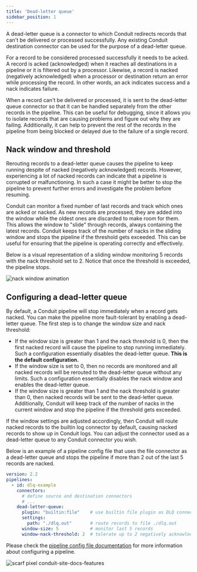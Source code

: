 ```yaml
---
title: 'Dead-letter queue'
sidebar_position: 1
---
```


A dead-letter queue is a connector to which Conduit redirects records that can't
be delivered or processed successfully. Any existing Conduit destination
connector can be used for the purpose of a dead-letter queue.

For a record to be considered processed successfully it needs to be acked. A
record is acked (acknowledged) when it reaches all destinations in a pipeline
or it is filtered out by a processor. Likewise, a record is nacked (negatively
acknowledged) when a processor or destination return an error while processing
the record. In other words, an ack indicates success and a nack indicates
failure.

When a record can't be delivered or processed, it is sent to the dead-letter
queue connector so that it can be handled separately from the other records in
the pipeline. This can be useful for debugging, since it allows you to isolate
records that are causing problems and figure out why they are failing.
Additionally, it can help to prevent the rest of the records in the pipeline
from being blocked or delayed due to the failure of a single record.

## Nack window and threshold

Rerouting records to a dead-letter queue causes the pipeline to keep running
despite of nacked (negatively acknowledged) records. However, experiencing a lot
of nacked records can indicate that a pipeline is corrupted or malfunctioning.
In such a case it might be better to stop the pipeline to prevent further errors
and investigate the problem before resuming.

Conduit can monitor a fixed number of last records and track which ones are
acked or nacked. As new records are processed, they are added into the window
while the oldest ones are discarded to make room for them. This allows the
window to "slide" through records, always containing the latest records. Conduit
keeps track of the number of nacks in the sliding window and stops the pipeline
if the threshold gets exceeded. This can be useful for ensuring that the
pipeline is operating correctly and effectively.

Below is a visual representation of a sliding window monitoring 5 records with
the nack threshold set to 2. Notice that once the threshold is exceeded, the
pipeline stops.

![nack window animation](/img/dlq-window-animation.gif)

## Configuring a dead-letter queue

By default, a Conduit pipeline will stop immediately when a record gets nacked.
You can make the pipeline more fault-tolerant by enabling a dead-letter queue.
The first step is to change the window size and nack threshold:

- If the window size is greater than 1 and the nack threshold is 0, then the
  first nacked record will cause the pipeline to stop running immediately. Such
  a configuration essentially disables the dead-letter queue. **This is the
  default configuration.**
- If the window size is set to 0, then no records are monitored and all nacked
  records will be rerouted to the dead-letter queue without any limits. Such a
  configuration essentially disables the nack window and enables the dead-letter
  queue.
- If the window size is greater than 1 and the nack threshold is greater than 0,
  then nacked records will be sent to the dead-letter queue. Additionally,
  Conduit will keep track of the number of nacks in the current window and stop
  the pipeline if the threshold gets exceeded.

If the window settings are adjusted accordingly, then Conduit will route nacked
records to the builtin log connector by default, causing nacked records to show
up in Conduit logs. You can adjust the connector used as a dead-letter queue to
any Conduit connector you wish.

Below is an example of a pipeline config file that uses the file connector as a
dead-letter queue and stops the pipeline if more than 2 out of the last 5
records are nacked.

```yaml
version: 2.2
pipelines:
  - id: dlq-example
    connectors:
      # define source and destination connectors
      # ...
    dead-letter-queue:
      plugin: "builtin:file"    # use builtin file plugin as DLQ connector
      settings:
        path: "./dlq.out"       # route records to file ./dlq.out
      window-size: 5            # monitor last 5 records
      window-nack-threshold: 2  # tolerate up to 2 negatively acknowledged records
```

Please check
the [pipeline config file documentation](/docs/pipeline-configuration-files/getting-started)
for more information about configuring a pipeline.

![scarf pixel conduit-site-docs-features](https://static.scarf.sh/a.png?x-pxid=8c8ff6d5-2756-41a3-b4ca-3ca2be381842)